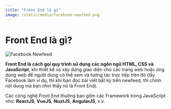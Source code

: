 ```yaml
---
title: "Front End là gì"
image: /static/media/facebook-newfeed.png
---
```


# Front End là gì?

![Facebook Newfeed](/static/media/facebook-newfeed.png)

**Front End là cách gọi quy trình sử dụng các ngôn ngữ HTML, CSS và JavaScript**, khi thiết kế và xây dựng giao diện cho các trang web hoặc ứng dụng web để người dùng có thể xem và tương tác trực tiếp trên đó (lấy Facebook làm ví dụ, thì khi bạn đọc bài viết bất kỳ trên newfeed, thì chính nội dung mà bạn nhìn thấy nó là Front End).

Các công nghệ Front End thường bao gồm các Framework trong JavaScript như: **ReactJS**, **VueJS**, **NuxtJS**, **AngularJS**, v.v.
